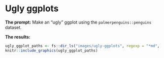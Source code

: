 # Ugly ggplots

**The prompt:** Make an "ugly" ggplot using the `palmerpenguins::penguins` dataset.

**The results:**

```r
ugly_ggplot_paths <- fs::dir_ls("images/ugly-ggplots", regexp = "*md", invert = TRUE)
knitr::include_graphics(ugly_ggplot_paths)
```
